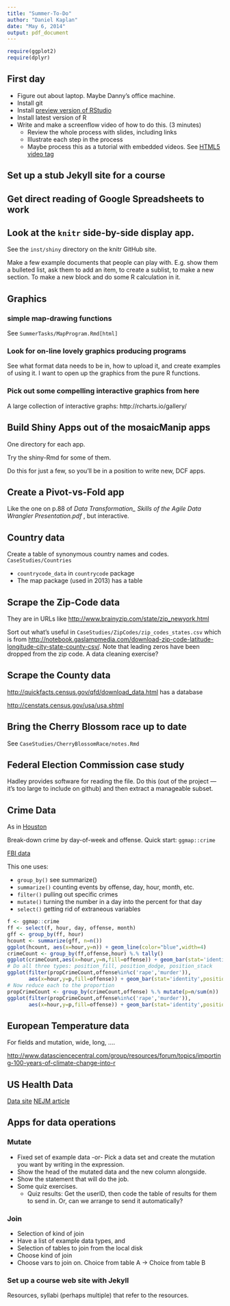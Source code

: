 ```yaml
---
title: "Summer-To-Do"
author: "Daniel Kaplan"
date: "May 6, 2014"
output: pdf_document
---
```


```r
require(ggplot2)
require(dplyr)
```

## First day

* Figure out about laptop.  Maybe Danny's office machine.
* Install git
* Install [preview version of RStudio](http://www.rstudio.com/ide/download/preview)
* Install latest version of R
* Write and make a screenflow video of how to do this. (3 minutes)
    * Review the whole process with slides, including links
    * Illustrate each step in the process
    * Maybe process this as a tutorial with embedded videos.  See [HTML5 video tag](http://www.w3schools.com/html/html5_video.asp)

## Set up a stub Jekyll site for a course

## Get direct reading of Google Spreadsheets to work

## Look at the `knitr` side-by-side display app.

See the `inst/shiny` directory on the knitr GitHub site.

Make a few example documents that people can play with.  E.g. show them a bulleted list, ask them to add an item, to create a sublist, to make a new section.  To make a new block and do some R calculation in it.

## Graphics

### simple map-drawing functions

See `SummerTasks/MapProgram.Rmd[html]`

### Look for on-line lovely graphics producing programs

See what format data needs to be in, how to upload it, and create examples of using it.  I want to open up the graphics from the pure R functions.

### Pick out some compelling interactive graphics from here

A large collection of interactive graphs: http://rcharts.io/gallery/

## Build Shiny Apps out of the mosaicManip apps

One directory for each app.

Try the shiny-Rmd for some of them.

Do this for just a few, so you'll be in a position to write new, DCF apps.

## Create a Pivot-vs-Fold app

Like the one on p.88 of *Data Transformation_ Skills of the Agile Data Wrangler Presentation.pdf* , but interactive.

## Country data

Create a table of synonymous country names and codes.  `CaseStudies/Countries`

* `countrycode_data` in `countrycode` package
* The map package (used in 2013) has a table 

## Scrape the Zip-Code data

They are in URLs like <http://www.brainyzip.com/state/zip_newyork.html>

Sort out what's useful in `CaseStudies/ZipCodes/zip_codes_states.csv` which is from <http://notebook.gaslampmedia.com/download-zip-code-latitude-longitude-city-state-county-csv/>.  Note that leading zeros have been dropped from the zip code.  A data cleaning exercise?

## Scrape the County data

<http://quickfacts.census.gov/qfd/download_data.html> has a database

<http://censtats.census.gov/usa/usa.shtml>

## Bring the Cherry Blossom race up to date

See `CaseStudies/CherryBlossomRace/notes.Rmd`

## Federal Election Commission case study

Hadley provides software for reading the file.  Do this (out of the project --- it's too large to include on github) and then extract a manageable subset.

## Crime Data

As in [Houston](http://www.houstontx.gov/police/cs/stats2.htm)

Break-down crime by day-of-week and offense.  Quick start: `ggmap::crime`

[FBI data](http://www.fbi.gov/about-us/cjis/ucr/ucr-program-data-collections#National)

This one uses: 

* `group_by()` see summarize()
* `summarize()` counting events by offense, day, hour, month, etc.
* `filter()` pulling out specific crimes
* `mutate()` turning the number in a day into the percent for that day
* `select()` getting rid of extraneous variables

```r
f <- ggmap::crime
ff <- select(f, hour, day, offense, month)
gff <- group_by(ff, hour)
hcount <- summarize(gff, n=n())
ggplot(hcount, aes(x=hour,y=n)) + geom_line(color="blue",width=4)
crimeCount <- group_by(ff,offense,hour) %.% tally()
ggplot(crimeCount,aes(x=hour,y=n,fill=offense)) + geom_bar(stat='identity',position=position_stack(width=.9)) +facet_wrap(~day)
# Do all three types: position_fill, position_dodge, position_stack
ggplot(filter(propCrimeCount,offense%in%c('rape','murder')),
       aes(x=hour,y=p,fill=offense)) + geom_bar(stat='identity',position=position_dodge(width=.9)) 
# Now reduce each to the proportion
propCrimeCount <- group_by(crimeCount,offense) %.% mutate(p=n/sum(n))
ggplot(filter(propCrimeCount,offense%in%c('rape','murder')),
       aes(x=hour,y=p,fill=offense)) + geom_bar(stat='identity',position=position_dodge(width=.9)) 
```

## European Temperature data

For fields and mutation, wide, long, ....

<http://www.datasciencecentral.com/group/resources/forum/topics/importing-100-years-of-climate-change-into-r>

## US Health Data

[Data site](http://www.tycho.pitt.edu/)  [NEJM article](http://www.nejm.org/doi/pdf/10.1056/NEJMms1215400)

## Apps for data operations

### Mutate



* Fixed set of example data -or- Pick a data set and create the mutation you want by writing in the expression.
* Show the head of the mutated data and the new column alongside.
* Show the statement that will do the job.
* Some quiz exercises.
    * Quiz results: Get the userID, then code the table of results for them to send in.  Or, can we arrange to send it automatically?

### Join

* Selection of kind of join
* Have a list of example data types, and 
* Selection of tables to join from the local disk
* Choose kind of join
* Choose vars to join on.   Choice from table A -> Choice from table B

### Set up a course web site with Jekyll

Resources, syllabi (perhaps multiple) that refer to the resources.

